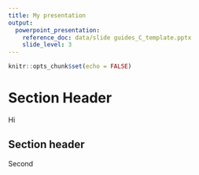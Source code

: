 ```yaml
---
title: My presentation
output: 
  powerpoint_presentation:
    reference_doc: data/slide guides_C_template.pptx
    slide_level: 3
---
```


```r
knitr::opts_chunk$set(echo = FALSE)
```

# Section Header

Hi

## Section header

Second